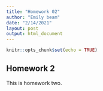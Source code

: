 ```yaml
---
title: "Homework 02"
author: "Emily beam"
date: "2/14/2021"
layout: post
output: html_document
---
```


```r
knitr::opts_chunk$set(echo = TRUE)
```

## Homework 2 


This is homework two. 